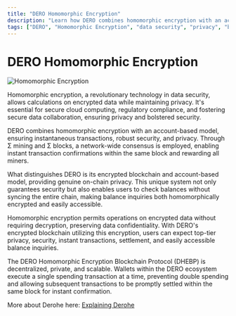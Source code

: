 ```yaml
---
title: "DERO Homomorphic Encryption"
description: "Learn how DERO combines homomorphic encryption with an account-based model to ensure instantaneous transactions, robust security, and genuine on-chain privacy."
tags: ["DERO", "Homomorphic Encryption", "data security", "privacy", "blockchain protocol", "DHEBP"]
---
```




# DERO Homomorphic Encryption
![Homomorphic Encryption](/assets/derohe.jpeg)

Homomorphic encryption, a revolutionary technology in data security, allows calculations on encrypted data while maintaining privacy. It's essential for secure cloud computing, regulatory compliance, and fostering secure data collaboration, ensuring privacy and bolstered security.

DERO combines homomorphic encryption with an account-based model, ensuring instantaneous transactions, robust security, and privacy. Through Σ mining and Σ blocks, a network-wide consensus is employed, enabling instant transaction confirmations within the same block and rewarding all miners.

What distinguishes DERO is its encrypted blockchain and account-based model, providing genuine on-chain privacy. This unique system not only guarantees security but also enables users to check balances without syncing the entire chain, making balance inquiries both homomorphically encrypted and easily accessible.

Homomorphic encryption permits operations on encrypted data without requiring decryption, preserving data confidentiality. With DERO's encrypted blockchain utilizing this encryption, users can expect top-tier privacy, security, instant transactions, settlement, and easily accessible balance inquiries.

The DERO Homomorphic Encryption Blockchain Protocol (DHEBP) is decentralized, private, and scalable. Wallets within the DERO ecosystem execute a single spending transaction at a time, preventing double spending and allowing subsequent transactions to be promptly settled within the same block for instant confirmation.

More about Derohe here: [Explaining Derohe](/dvm/derohe)
